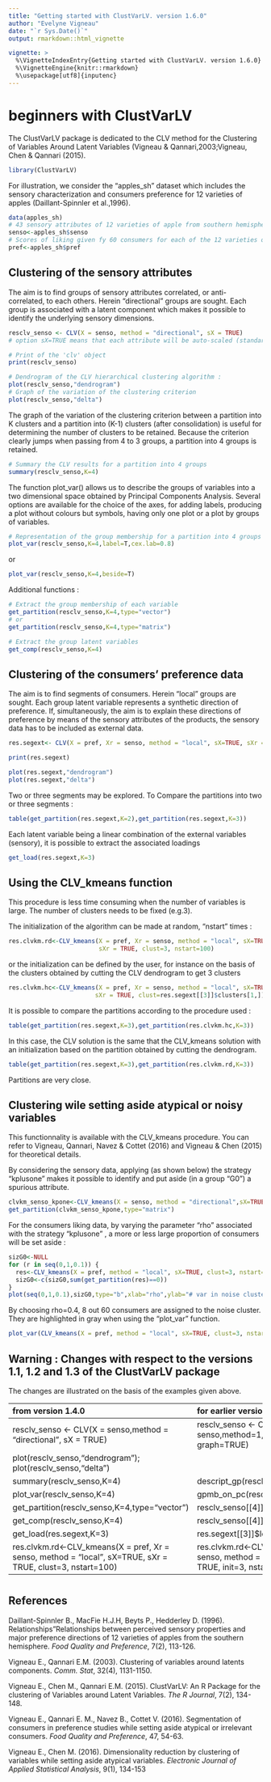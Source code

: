 ---
title: "Getting started with ClustVarLV. version 1.6.0"
author: "Evelyne Vigneau"
date: "`r Sys.Date()`"
output: rmarkdown::html_vignette

vignette: >
  %\VignetteIndexEntry{Getting started with ClustVarLV. version 1.6.0}
  %\VignetteEngine{knitr::rmarkdown}
  %\usepackage[utf8]{inputenc}
--- 
#
#


# beginners with ClustVarLV

The ClustVarLV package is dedicated to the CLV method for the Clustering of Variables Around Latent Variables (Vigneau & Qannari,2003;Vigneau, Chen & Qannari (2015). 

```{r}
library(ClustVarLV)
```


For illustration, we consider the "apples\_sh" dataset which includes the sensory characterization and consumers preference for 12 varieties of apples (Daillant-Spinnler et al.,1996). 

```{r}
data(apples_sh)
# 43 sensory attributes of 12 varieties of apple from southern hemisphere
senso<-apples_sh$senso
# Scores of liking given fy 60 consumers for each of the 12 varieties of apple
pref<-apples_sh$pref
```


## Clustering of the sensory attributes 

The aim is to find groups of sensory attributes correlated, or anti-correlated, to each others. Herein "directional" groups are sought.
Each group is associated with a latent component which makes it possible to identify the underlying sensory dimensions.

```{r, results="hide"}
resclv_senso <- CLV(X = senso, method = "directional", sX = TRUE)
# option sX=TRUE means that each attribute will be auto-scaled (standard deviation =1)

# Print of the 'clv' object 
print(resclv_senso)
```

```{r, fig.width=3, fig.height=3}
# Dendrogram of the CLV hierarchical clustering algorithm :
plot(resclv_senso,"dendrogram")
# Graph of the variation of the clustering criterion
plot(resclv_senso,"delta")
```

The graph of the variation of the clustering criterion between a partition into K clusters and a partition into (K-1) clusters (after consolidation) is useful for determining the number of clusters to be retained.
Because the criterion clearly jumps when passing from 4 to 3 groups,  a partition into 4 groups is retained.


```{r}
# Summary the CLV results for a partition into 4 groups
summary(resclv_senso,K=4)
```

The function plot\_var() allows us to describe the groups of variables into a two dimensional space obtained by Principal Components Analysis. 
Several options are available for the choice of the axes, for adding labels, producing a plot without colours but symbols, having only one plot or a plot by groups of variables.

```{r, fig.width=4, fig.height=4}
# Representation of the group membership for a partition into 4 groups
plot_var(resclv_senso,K=4,label=T,cex.lab=0.8)
```
or
```{r, fig.width=6, fig.height=6}
plot_var(resclv_senso,K=4,beside=T)
```

Additional functions :
```{r, results="hide"}
# Extract the group membership of each variable
get_partition(resclv_senso,K=4,type="vector")
# or 
get_partition(resclv_senso,K=4,type="matrix")

# Extract the group latent variables 
get_comp(resclv_senso,K=4)
```


## Clustering of the consumers' preference data  

The aim is to find segments of consumers. Herein "local" groups are sought.
Each group latent variable represents a synthetic direction of preference.
If, simultaneously, the aim is to explain these directions of preference by means of the sensory attributes of the products, the sensory data has to be included as external data.



```{r, results="hide"}
res.segext<- CLV(X = pref, Xr = senso, method = "local", sX=TRUE, sXr = TRUE)

print(res.segext)
```

```{r, fig.width=3, fig.height=3}
plot(res.segext,"dendrogram")
plot(res.segext,"delta") 
```

Two or three segments may be explored. 
To Compare the partitions into two or three segments :
```{r}
table(get_partition(res.segext,K=2),get_partition(res.segext,K=3))
```

Each latent variable being a linear combination of the external variables (sensory), it is possible to extract the associated loadings
```{r}
get_load(res.segext,K=3)
```


## Using the CLV_kmeans function

This procedure is less time consuming when the number of variables is large.
The number of clusters needs to be fixed (e.g.3). 

The initialization of the algorithm  can be made at random, "nstart" times :
```{r}
res.clvkm.rd<-CLV_kmeans(X = pref, Xr = senso, method = "local", sX=TRUE,
                         sXr = TRUE, clust=3, nstart=100)
```
or the initialization can be defined by the user, for instance on the basis of the clusters obtained by cutting the CLV dendrogram to get 3 clusters
```{r}
res.clvkm.hc<-CLV_kmeans(X = pref, Xr = senso, method = "local", sX=TRUE,
                        sXr = TRUE, clust=res.segext[[3]]$clusters[1,])
```

It is possible to compare the partitions according to the procedure used :
```{r}
table(get_partition(res.segext,K=3),get_partition(res.clvkm.hc,K=3)) 
```
In this case, the CLV solution is the same that the CLV_kmeans solution with an initialization based on the partition obtained by cutting the dendrogram.

```{r}
table(get_partition(res.segext,K=3),get_partition(res.clvkm.rd,K=3)) 
```
Partitions are very close.


## Clustering wile setting aside atypical or noisy variables

This functionnality is available with the CLV_kmeans procedure. You can refer to Vigneau, Qannari, Navez & Cottet (2016) and Vigneau & Chen (2015) for theoretical details.

By considering the sensory data, applying (as shown below) the strategy "kplusone" makes it possible to identify and put aside (in a group "G0") a spurious attribute.  
```{r}
clvkm_senso_kpone<-CLV_kmeans(X = senso, method = "directional",sX=TRUE, clust=4, strategy="kplusone",rho=0.5)
get_partition(clvkm_senso_kpone,type="matrix")
```


For the consumers liking data, by varying the parameter "rho" associated with the strategy "kplusone" , a more or less large proportion of consumers will be set aside : 
```{r}
sizG0<-NULL
for (r in seq(0,1,0.1)) {
  res<-CLV_kmeans(X = pref, method = "local", sX=TRUE, clust=3, nstart=20, strategy="kplusone",rho=r)
  sizG0<-c(sizG0,sum(get_partition(res)==0))
}
plot(seq(0,1,0.1),sizG0,type="b",xlab="rho",ylab="# var in noise cluster")
```

By choosing rho=0.4, 8 out 60 consumers are assigned to the noise cluster. They are highlighted in gray when using the "plot_var" function.

```{r}
plot_var(CLV_kmeans(X = pref, method = "local", sX=TRUE, clust=3, nstart=20, strategy="kplusone",rho=0.4))
```


## Warning : Changes with respect to the versions 1.1, 1.2 and 1.3 of the ClustVarLV package

The changes are illustrated on the basis of the examples given above.

------------------------------------------------------------------------------------------------
from version 1.4.0                                   for earlier versions
--------------------------------------------         --------------------------------------------  
resclv\_senso <- CLV(X = senso,method =              resclv\_senso <- CLV(X = senso,method=1,  
"directional", sX = TRUE)                                           sX = TRUE, graph=TRUE)

plot(resclv\_senso,"dendrogram");        
      plot(resclv\_senso,"delta")	                                                                           

summary(resclv\_senso,K=4)                           descript\_gp(resclv\_senso,X=senso,K=4)

plot\_var(resclv\_senso,K=4)                         gpmb\_on\_pc(resclv\_senso,X=senso,K=4)

get\_partition(resclv\_senso,K=4,type="vector")	     resclv\_senso[[4]]$clusters[2,]

get\_comp(resclv\_senso,K=4)	                       resclv\_senso[[4]]$comp

get\_load(res.segext,K=3)	                           res.segext[[3]]$loading

res.clvkm.rd<-CLV\_kmeans(X = pref, Xr = senso,      res.clvkm.rd<-CLV\_kmeans(X = pref, Xr = senso, 
     method = "local", sX=TRUE, sXr = TRUE,                         method = 2, sX=TRUE, sXr = TRUE, 
     clust=3, nstart=100)	                                           init=3, nstart=100)
--------------------------------------------         ----------------------------------------------

#
#
#
## References

Daillant-Spinnler B., MacFie H.J.H, Beyts P., Hedderley D. (1996). Relationships"Relationships between perceived sensory properties and major preference directions of 12 varieties of apples from the southern hemisphere. _Food Quality and Preference_, 7(2), 113-126.

Vigneau E., Qannari E.M. (2003). Clustering of variables around latents components. _Comm. Stat_, 32(4), 1131-1150.

Vigneau E., Chen M., Qannari E.M. (2015). ClustVarLV:  An R Package for the clustering of Variables around Latent Variables. _The R Journal_, 7(2), 134-148.

Vigneau E., Qannari E. M., Navez B., Cottet V. (2016). Segmentation of consumers in preference studies while setting aside atypical or irrelevant consumers. _Food Quality and Preference_, 47, 54-63.

Vigneau E., Chen M. (2016). Dimensionality reduction by clustering of variables while setting aside atypical variables. _Electronic Journal of Applied Statistical Analysis_, 9(1), 134-153
